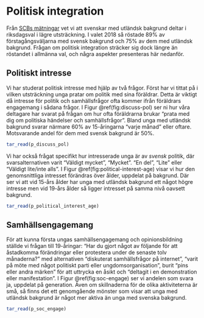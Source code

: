 # Politisk integration

Från [SCBs mätningar](https://www.scb.se/hitta-statistik/statistik-efter-amne/levnadsforhallanden/levnadsforhallanden/integration--analys/pong/publikationer/integration--en-beskrivning-av-laget-i-sverige/) vet vi att svenskar med utländsk bakgrund deltar i riksdagsval i lägre utsträckning. I valet 2018 så röstade 89% av förstagångsväljarna med svensk bakgrund och 75% av dem med utländsk bakgrund. Frågan om politisk integration sträcker sig dock längre än röstandet i allmänna val, och några aspekter presenteras här nedanför. 

## Politiskt intresse {-}

Vi har studerat politisk intresse med hjälp av två frågor. Först har vi tittat på i vilken utsträckning unga pratar om politik med sina föräldrar. Detta är viktigt då intresse för politik och samhällsfrågor ofta kommer ifrån föräldrars engagemang i sådana frågor. I Figur \@ref(fig:discuss-pol) ser ni hur våra deltagare har svarat på frågan om hur ofta föräldrarna brukar "prata med dig om politiska händelser och samhällsfrågor". Bland unga med utländsk bakgrund svarar närmare 60% av 15-åringarna "varje månad" eller oftare. Motsvarande andel för dem med svensk bakgrund är 50%. 

```r
tar_read(p_discuss_pol)
```

Vi har också frågat specifikt hur intresserade unga är av _svensk_ politik, där svarsalternativen varit "Väldigt mycket", "Mycket". "En del", "Lite" eller "Väldigt lite/inte alls". I Figur \@ref(fig:political-interest-age) visar vi hur den genomsnittliga intresset förändras över ålder, uppdelat på bakgrund. Där ser vi att vid 15-års ålder har unga med utländsk bakgrund ett något högre intresse men vid 19-års ålder så ligger intresset på samma nivå oavsett bakgrund. 

```r
tar_read(p_political_interest_age)
```

## Samhällsengagemang {-}

För att kunna första ungas samhällsengagemang och opinionsbildning ställde vi frågan till 19-åringar: "Har du gjort något av följande för att åstadkomma förändringar eller protestera under de senaste tolv månaderna?" med alternativen "diskuterat samhällsfrågor på internet", "varit på möte med något politiskt parti eller ungdomsorganisation", burit "pins eller andra märken" för att uttrycka en åsikt och "deltagit i en demonstration eller manifestation". I Figur \@ref(fig:soc-engage) ser vi andelen som svara ja, uppdelat på generation. Även om skillnaderna för de olika aktiviteterna är små, så finns det ett genomgående mönster som visar att unga med utländsk bakgrund är något mer aktiva än unga med svenska bakgrund. 

```r
tar_read(p_soc_engage)
```
